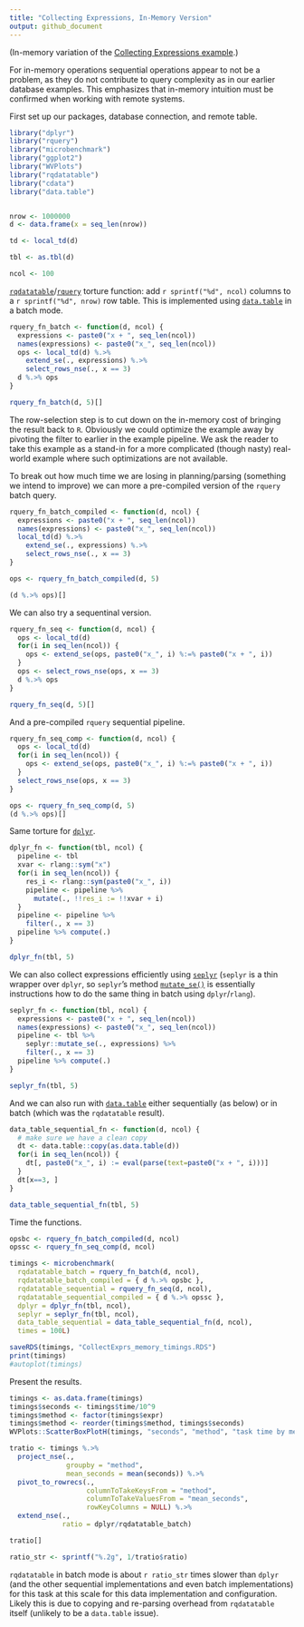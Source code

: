```yaml
---
title: "Collecting Expressions, In-Memory Version"
output: github_document
---
```


(In-memory variation of the [Collecting Expressions example](https://github.com/WinVector/rquery/blob/master/extras/CollectExprs.md).)

For in-memory operations sequential operations appear to not be a problem, as they do not contribute to query complexity as in our earlier database examples.  This emphasizes that in-memory intuition must be confirmed when working with remote systems.

First set up our packages, database connection, and remote table.

```r
library("dplyr")
library("rquery")
library("microbenchmark")
library("ggplot2")
library("WVPlots")
library("rqdatatable")
library("cdata")
library("data.table")


nrow <- 1000000
d <- data.frame(x = seq_len(nrow))

td <- local_td(d)

tbl <- as.tbl(d)

ncol <- 100
```

[`rqdatatable`](https://CRAN.R-project.org/package=rqdatatable )/[`rquery`](https://CRAN.R-project.org/package=rquery) torture function: add `r sprintf("%d", ncol)` columns to a `r sprintf("%d", nrow)` row table.  This is implemented using [`data.table`](https://CRAN.R-project.org/package=data.table) in a batch mode.

```r
rquery_fn_batch <- function(d, ncol) {
  expressions <- paste0("x + ", seq_len(ncol))
  names(expressions) <- paste0("x_", seq_len(ncol))
  ops <- local_td(d) %.>%
    extend_se(., expressions) %.>%
    select_rows_nse(., x == 3)
  d %.>% ops
}

rquery_fn_batch(d, 5)[]
```

The row-selection step is to cut down on the in-memory cost of bringing the result back to `R`. Obviously we could optimize the example away by pivoting the filter to earlier in the example pipeline.  We ask the reader to take this example as a stand-in for a more complicated (though nasty) real-world example where such optimizations are not available.

To break out how much time we are losing in planning/parsing (something we intend to improve) we can more a pre-compiled version of the `rquery` batch query.


```r
rquery_fn_batch_compiled <- function(d, ncol) {
  expressions <- paste0("x + ", seq_len(ncol))
  names(expressions) <- paste0("x_", seq_len(ncol))
  local_td(d) %.>%
    extend_se(., expressions) %.>%
    select_rows_nse(., x == 3)
}

ops <- rquery_fn_batch_compiled(d, 5)

(d %.>% ops)[]
```

We can also try a sequentinal version.

```r
rquery_fn_seq <- function(d, ncol) {
  ops <- local_td(d) 
  for(i in seq_len(ncol)) {
    ops <- extend_se(ops, paste0("x_", i) %:=% paste0("x + ", i))
  }
  ops <- select_rows_nse(ops, x == 3)
  d %.>% ops
}

rquery_fn_seq(d, 5)[]
```

And a pre-compiled `rquery` sequential pipeline.

```r
rquery_fn_seq_comp <- function(d, ncol) {
  ops <- local_td(d) 
  for(i in seq_len(ncol)) {
    ops <- extend_se(ops, paste0("x_", i) %:=% paste0("x + ", i))
  }
  select_rows_nse(ops, x == 3)
}

ops <- rquery_fn_seq_comp(d, 5)
(d %.>% ops)[]
```


Same torture for [`dplyr`](https://CRAN.R-project.org/package=dplyr).

```r
dplyr_fn <- function(tbl, ncol) {
  pipeline <- tbl
  xvar <- rlang::sym("x")
  for(i in seq_len(ncol)) {
    res_i <- rlang::sym(paste0("x_", i))
    pipeline <- pipeline %>%
      mutate(., !!res_i := !!xvar + i)
  }
  pipeline <- pipeline %>%
    filter(., x == 3)
  pipeline %>% compute(.)
}

dplyr_fn(tbl, 5)
```

We can also collect expressions efficiently using [`seplyr`](https://CRAN.R-project.org/package=seplyr) (`seplyr` is a thin wrapper over `dplyr`, so `seplyr`'s method [`mutate_se()`](https://winvector.github.io/seplyr/reference/mutate_se.html) is essentially instructions how to do the same thing in batch using `dplyr`/`rlang`).

```r
seplyr_fn <- function(tbl, ncol) {
  expressions <- paste0("x + ", seq_len(ncol))
  names(expressions) <- paste0("x_", seq_len(ncol))
  pipeline <- tbl %>%
    seplyr::mutate_se(., expressions) %>%
    filter(., x == 3)
  pipeline %>% compute(.)
}

seplyr_fn(tbl, 5)
```

And we can also run with [`data.table`](http://r-datatable.com) either sequentially (as below) or in batch (which was the `rqdatatable` result).

```r
data_table_sequential_fn <- function(d, ncol) {
  # make sure we have a clean copy
  dt <- data.table::copy(as.data.table(d))
  for(i in seq_len(ncol)) {
    dt[, paste0("x_", i) := eval(parse(text=paste0("x + ", i)))]
  }
  dt[x==3, ]
}

data_table_sequential_fn(tbl, 5)
```



Time the functions. 

```r
opsbc <- rquery_fn_batch_compiled(d, ncol)
opssc <- rquery_fn_seq_comp(d, ncol)

timings <- microbenchmark(
  rqdatatable_batch = rquery_fn_batch(d, ncol),
  rqdatatable_batch_compiled = { d %.>% opsbc },
  rqdatatable_sequential = rquery_fn_seq(d, ncol),
  rqdatatable_sequential_compiled = { d %.>% opssc },
  dplyr = dplyr_fn(tbl, ncol),
  seplyr = seplyr_fn(tbl, ncol),
  data_table_sequential = data_table_sequential_fn(d, ncol),
  times = 100L)

saveRDS(timings, "CollectExprs_memory_timings.RDS")
print(timings)
#autoplot(timings)
```

Present the results.

```r
timings <- as.data.frame(timings)
timings$seconds <- timings$time/10^9
timings$method <- factor(timings$expr)
timings$method <- reorder(timings$method, timings$seconds)
WVPlots::ScatterBoxPlotH(timings, "seconds", "method", "task time by method")

tratio <- timings %.>%
  project_nse(., 
              groupby = "method", 
              mean_seconds = mean(seconds)) %.>%
  pivot_to_rowrecs(., 
                   columnToTakeKeysFrom = "method", 
                   columnToTakeValuesFrom = "mean_seconds", 
                   rowKeyColumns = NULL) %.>%
  extend_nse(.,
             ratio = dplyr/rqdatatable_batch)

tratio[]

ratio_str <- sprintf("%.2g", 1/tratio$ratio)
```

`rqdatatable` in batch mode is about `r ratio_str` times slower than `dplyr` (and the other sequential implementations and even batch implementations) for this task at this scale for this data implementation and configuration.  Likely this is due to copying and re-parsing overhead from `rqdatatable` itself (unlikely to be a `data.table` issue).

